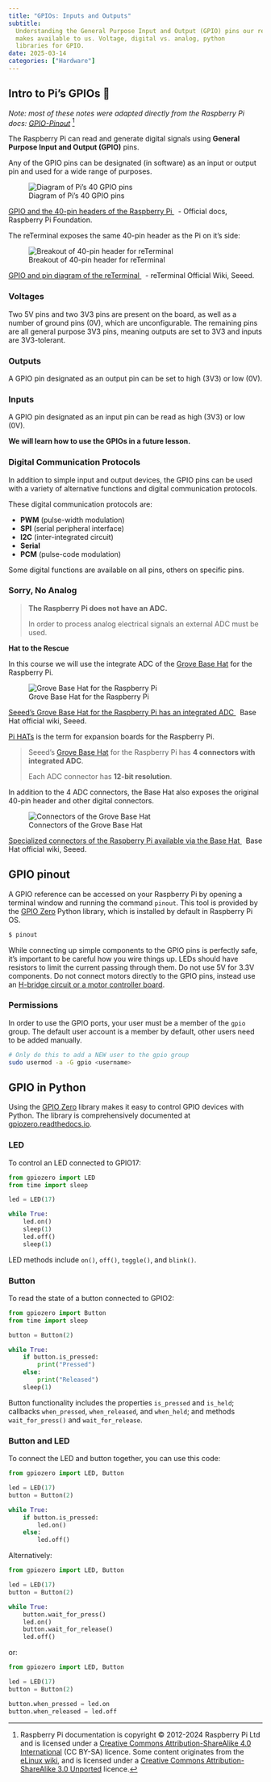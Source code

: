 ```yaml
---
title: "GPIOs: Inputs and Outputs"
subtitle:
  Understanding the General Purpose Input and Output (GPIO) pins our reTerminal
  makes available to us. Voltage, digital vs. analog, python
  libraries for GPIO.
date: 2025-03-14
categories: ["Hardware"]
---
```


## Intro to Pi's GPIOs 🥧

_Note: most of these notes were adapted directly from the Raspberry Pi docs:
[GPIO-Pinout](https://www.raspberrypi.com/documentation/computers/os.html#gpio-pinout)_
[^cite]

[^cite]:
    Raspberry Pi documentation is copyright © 2012-2024 Raspberry Pi Ltd and is
    licensed under a
    [Creative Commons Attribution-ShareAlike 4.0 International](https://creativecommons.org/licenses/by-sa/4.0/)
    (CC BY-SA) licence. Some content originates from the
    [eLinux wiki](http://elinux.org/), and is licensed under a
    [Creative Commons Attribution-ShareAlike 3.0 Unported](http://creativecommons.org/licenses/by-sa/3.0/)
    licence.

The Raspberry Pi can read and generate digital signals using **General Purpose
Input and Output (GPIO)** pins.

Any of the GPIO pins can be designated (in software) as an input or output pin
and used for a wide range of purposes.

![Diagram of Pi's 40 GPIO pins](assets/7-gpio-pi-40-pin-reference.png)

<p class=img-info>
	<a href="https://www.raspberrypi.com/documentation/computers/os.html#gpio-and-the-40-pin-header"> GPIO and the 40-pin headers of the Raspberry Pi </a>&nbsp; - Official docs, Raspberry Pi Foundation.
</p>

The reTerminal exposes the same 40-pin header as the Pi on it's side:

![Breakout of 40-pin header for reTerminal](assets/7-gpio-reterminal-40-pin-header.png)

<p class=img-info>
	<a href="https://wiki.seeedstudio.com/reTerminal/#pinout-diagram"> GPIO and pin diagram of the reTerminal </a>&nbsp; - reTerminal Official Wiki, Seeed.
</p>

### Voltages

Two 5V pins and two 3V3 pins are present on the board, as well as a number of
ground pins (0V), which are unconfigurable. The remaining pins are all general
purpose 3V3 pins, meaning outputs are set to 3V3 and inputs are 3V3-tolerant.

### Outputs

A GPIO pin designated as an output pin can be set to high (3V3) or low (0V).

### Inputs

A GPIO pin designated as an input pin can be read as high (3V3) or low (0V).

**We will learn how to use the GPIOs in a future lesson.**

### Digital Communication Protocols

In addition to simple input and output devices, the GPIO pins can be used with a
variety of alternative functions and digital communication protocols.

These digital communication protocols are:

- **PWM** (pulse-width modulation)
- **SPI** (serial peripheral interface)
- **I2C** (inter-integrated circuit)
- **Serial**
- **PCM** (pulse-code modulation)

Some digital functions are available on all pins, others on specific pins.

### Sorry, No Analog

> **The Raspberry Pi does not have an ADC.**
>
> In order to process analog electrical signals an external ADC must be used.

**Hat to the Rescue**

In this course we will use the integrate ADC of the
[Grove Base Hat](https://wiki.seeedstudio.com/Grove_Base_Hat_for_Raspberry_Pi/)
for the Raspberry Pi.

![Grove Base Hat for the Raspberry Pi](https://files.seeedstudio.com/wiki/Grove_Base_Hat_for_Raspberry_Pi/img/main.jpg)

 <p class=img-info>
	<a href="https://wiki.seeedstudio.com/Grove_Base_Hat_for_Raspberry_Pi/"> Seeed's Grove Base Hat for the Raspberry Pi has an integrated ADC </a>&nbsp; Base Hat official wiki, Seeed.
</p>

[Pi HATs](https://www.tomshardware.com/best-picks/best-raspberry-pi-hats) is the
term for expansion boards for the Raspberry Pi.

> Seeed's
> [Grove Base Hat](https://wiki.seeedstudio.com/Grove_Base_Hat_for_Raspberry_Pi/)
> for the Raspberry Pi has **4 connectors with integrated ADC**.
>
> Each ADC connector has **12-bit resolution**.

In addition to the 4 ADC connectors, the Base Hat also exposes the original
40-pin header and other digital connectors.

![Connectors of the Grove Base Hat](https://files.seeedstudio.com/wiki/Grove_Base_Hat_for_Raspberry_Pi/img/pin-out/overview.jpg)

<p class=img-info>
	<a href="https://wiki.seeedstudio.com/Grove_Base_Hat_for_Raspberry_Pi/"> Specialized connectors of the Raspberry Pi available via the Base Hat </a>&nbsp; Base Hat official wiki, Seeed.
</p>

## GPIO pinout

A GPIO reference can be accessed on your Raspberry Pi by opening a terminal
window and running the command `pinout`. This tool is provided by the
[GPIO Zero](https://gpiozero.readthedocs.io/) Python library, which is installed
by default in Raspberry Pi OS.

```bash
$ pinout
```

::: {.callout-important}
While connecting up simple components to the GPIO pins
is perfectly safe, it's important to be careful how you wire things up. LEDs
should have resistors to limit the current passing through them. Do not use 5V
for 3.3V components. Do not connect motors directly to the GPIO pins, instead
use an
[H-bridge circuit or a motor controller board](https://projects.raspberrypi.org/en/projects/physical-computing/14).
:::

### Permissions

In order to use the GPIO ports, your user must be a member of the `gpio` group.
The default user account is a member by default, other users need to be added
manually.

```bash
# Only do this to add a NEW user to the gpio group
sudo usermod -a -G gpio <username>
```

## GPIO in Python

Using the [GPIO Zero](https://gpiozero.readthedocs.io/) library makes it easy to
control GPIO devices with Python. The library is comprehensively documented at
[gpiozero.readthedocs.io](https://gpiozero.readthedocs.io/).

### LED

To control an LED connected to GPIO17:

```python
from gpiozero import LED
from time import sleep

led = LED(17)

while True:
    led.on()
    sleep(1)
    led.off()
    sleep(1)
```

LED methods include `on()`, `off()`, `toggle()`, and `blink()`.

### Button

To read the state of a button connected to GPIO2:

```python
from gpiozero import Button
from time import sleep

button = Button(2)

while True:
    if button.is_pressed:
        print("Pressed")
    else:
        print("Released")
    sleep(1)
```

Button functionality includes the properties `is_pressed` and `is_held`;
callbacks `when_pressed`, `when_released`, and `when_held`; and methods
`wait_for_press()` and `wait_for_release`.

### Button and LED

To connect the LED and button together, you can use this code:

```python
from gpiozero import LED, Button

led = LED(17)
button = Button(2)

while True:
    if button.is_pressed:
        led.on()
    else:
        led.off()
```

Alternatively:

```python
from gpiozero import LED, Button

led = LED(17)
button = Button(2)

while True:
    button.wait_for_press()
    led.on()
    button.wait_for_release()
    led.off()
```

or:

```python
from gpiozero import LED, Button

led = LED(17)
button = Button(2)

button.when_pressed = led.on
button.when_released = led.off
```
